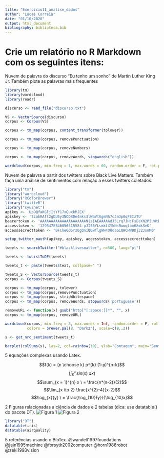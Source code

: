 ```yaml
---
title: "Exercicio11_analise_dados"
author: "Lucas Correia"
date: "01/10/2020"
output: html_document
bibliography: biblioteca.bib
---
```


# Crie um relatório no R Markdown com os seguintes itens:

Nuvem de palavra do discurso “Eu tenho um sonho” de Martin Luther King Jr. Também plote as palavras mais frequentes

```r
library(tm)
library(wordcloud)
library(readr)

discurso <- read_file("discurso.txt")

VS <- VectorSource(discurso)
corpus <- Corpus(VS)

corpus <- tm_map(corpus, content_transformer(tolower))

corpus <- tm_map(corpus, removePunctuation)

corpus <- tm_map(corpus, removeNumbers)

corpus <- tm_map(corpus, removeWords, stopwords("english"))

wordcloud(corpus, min.freq = 1, max.words = 60, random.order = F, rot.per = 0.35, colors = brewer.pal(8, "Dark2"))
```

Nuvem de palavra a partir dos twitters sobre Black Live Matters. Também faça uma análise de sentimentos com relação a esses twitters coletados.

```r
library("tm")
library("wordcloud")
library("RColorBrewer")
library("twitteR")
library("syuzhet")
apikey <- 'UpOQfaKGljItYf17xQuxkMJEX'
apiskey <- '7zabRAft2gDU5y3NOD8De4mks3lWaVtGgmNA7cJmJp0qFEIzTU'
bearertoken <- 'AAAAAAAAAAAAAAAAAAAAANjsIAEAAAAAdJ5Lrq7JHcFsEeXN2PIuWtbjlV8%3DypxTXD0UmcMmxPqRdulrQT50KtXCu1zKe4MTDdmgdI4AlznzxT'
accesstoken <- '1295478546056515584-pJI36YLsmkfXYkNs9uoqlbm68mkSeK'
accesssecrecttoken <- '0FCheGO5rzOgQniQ6wflgWH4OUoaG1QHCHWBDjJ2JsnM0'

```

```r
setup_twitter_oauth(apikey, apiskey, accesstoken, accesssecrecttoken)

tweets <- searchTwitter("#blacklivesmatter", n=500, lang="pt")

tweets <- twListToDF(tweets)

tweets_t <- paste(tweets$text, collpase=" ")

tweets_S <- VectorSource(tweets_t)
corpus <- Corpus(tweets_S)

corpus <- tm_map(corpus, tolower)
corpus <- tm_map(corpus,removePunctuation)
corpus <- tm_map(corpus, stripWhitespace)
corpus <- tm_map(corpus, removeWords, stopwords('portuguese'))

removeURL <- function(x) gsub("http[^[:space:]]*", "", x)
corpus <- tm_map(corpus, removeURL)

wordcloud(corpus, min.freq = 3, max.words = Inf, random.order = F, rot.per = 0.15,
          colors = brewer.pal(8, "Dark2"), scale=c(8,.2))

s <- get_nrc_sentiment(tweets_t)

barplot(colSums(s), las=2, col=rainbow(10), ylab="Contagem", main="Sentimentos com relação ao BlackLivesMatter")
```

5 equações complexas usando Latex.

$$f(k) = {n \choose k} p^{k} (1-p)^{n-k}$$
$$\left(\int_{0}^{\pi} sin(x) \; dx\right)$$
$$\sum_{x = 1}^{n} x \ = \frac{n*(n-2)}{2}$$
$$\lim_{x \to 2} \frac{x^{2}-4}{x-2}$$
$$\log_{x}{y} \ = \frac{\log_{10}{y}}{\log_{10}x}$$


2 Figuras relacionadas a ciência de dados e 2 tabelas (dica:  use datatable() do pacote DT).
![Figura 1](fig1.jpg)
![Figura 2](fig2.jpg)
```r
library("DT")  
datatable(iris)
datatable(airquality)
```

5 referências usando o BibTex.
@wandell1997foundations
@jain1995machine
@forsyth2002computer
@horn1986robot
@zeki1993vision
